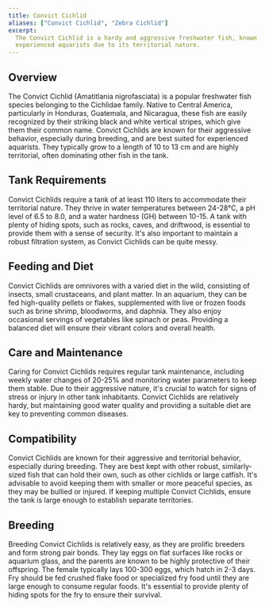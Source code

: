 ```yaml
---
title: Convict Cichlid
aliases: ["Convict Cichlid", "Zebra Cichlid"]
excerpt:
  The Convict Cichlid is a hardy and aggressive freshwater fish, known for its bold black and white stripes. Ideal for
  experienced aquarists due to its territorial nature.
---
```


## Overview

The Convict Cichlid (Amatitlania nigrofasciata) is a popular freshwater fish species belonging to the Cichlidae family.
Native to Central America, particularly in Honduras, Guatemala, and Nicaragua, these fish are easily recognized by their
striking black and white vertical stripes, which give them their common name. Convict Cichlids are known for their
aggressive behavior, especially during breeding, and are best suited for experienced aquarists. They typically grow to a
length of 10 to 13 cm and are highly territorial, often dominating other fish in the tank.

## Tank Requirements

Convict Cichlids require a tank of at least 110 liters to accommodate their territorial nature. They thrive in water
temperatures between 24-28°C, a pH level of 6.5 to 8.0, and a water hardness (GH) between 10-15. A tank with plenty of
hiding spots, such as rocks, caves, and driftwood, is essential to provide them with a sense of security. It's also
important to maintain a robust filtration system, as Convict Cichlids can be quite messy.

## Feeding and Diet

Convict Cichlids are omnivores with a varied diet in the wild, consisting of insects, small crustaceans, and plant
matter. In an aquarium, they can be fed high-quality pellets or flakes, supplemented with live or frozen foods such as
brine shrimp, bloodworms, and daphnia. They also enjoy occasional servings of vegetables like spinach or peas. Providing
a balanced diet will ensure their vibrant colors and overall health.

## Care and Maintenance

Caring for Convict Cichlids requires regular tank maintenance, including weekly water changes of 20-25% and monitoring
water parameters to keep them stable. Due to their aggressive nature, it's crucial to watch for signs of stress or
injury in other tank inhabitants. Convict Cichlids are relatively hardy, but maintaining good water quality and
providing a suitable diet are key to preventing common diseases.

## Compatibility

Convict Cichlids are known for their aggressive and territorial behavior, especially during breeding. They are best kept
with other robust, similarly-sized fish that can hold their own, such as other cichlids or large catfish. It's advisable
to avoid keeping them with smaller or more peaceful species, as they may be bullied or injured. If keeping multiple
Convict Cichlids, ensure the tank is large enough to establish separate territories.

## Breeding

Breeding Convict Cichlids is relatively easy, as they are prolific breeders and form strong pair bonds. They lay eggs on
flat surfaces like rocks or aquarium glass, and the parents are known to be highly protective of their offspring. The
female typically lays 100-300 eggs, which hatch in 2-3 days. Fry should be fed crushed flake food or specialized fry
food until they are large enough to consume regular foods. It's essential to provide plenty of hiding spots for the fry
to ensure their survival.
